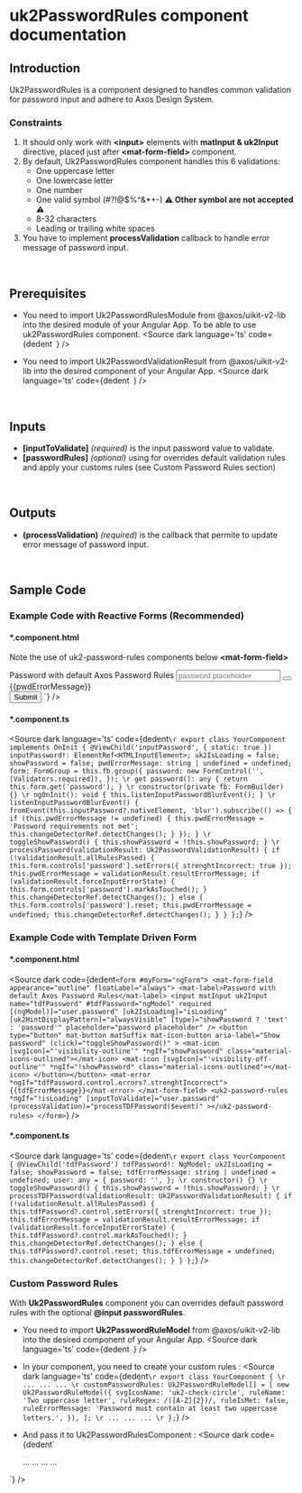 <!-- Custom-MDX-Documentation.mdx -->


# uk2PasswordRules component documentation

## Introduction
<p>
  Uk2PasswordRules is a component designed to handles common validation for password input and adhere to Axos Design System.
</p>

### Constraints

<ol>
  <li>
    It should only work with <strong>&lt;input&gt;</strong> elements with <strong>matInput & uk2Input</strong> directive, placed just after <strong>&lt;mat-form-field&gt;</strong> component.
  </li>
  <li>
    By default, Uk2PasswordRules component handles this 6 validations:
    <ul>
      <li> One uppercase letter</li>
      <li> One lowercase letter</li>
      <li> One number</li>
      <li> One valid symbol (#?!@$%^&*+-)   <strong> ⚠️ Other symbol are not accepted ⚠️ </strong></li>
      <li> 8-32 characters</li>
      <li> Leading or trailing white spaces</li>
    </ul>
  </li>
  <li>
    You have to implement <strong>processValidation</strong> callback to handle error message of password input.
  </li>
</ol>
<br/>

## Prerequisites
- You need to import Uk2PasswordRulesModule from @axos/uikit-v2-lib into the desired module of your Angular App. To be able to use uk2PasswordRules component.
<Source
  dark
  language='ts'
  code={dedent`
  `}
/>

- You need to import Uk2PasswordValidationResult from @axos/uikit-v2-lib into the desired component of your Angular App.
<Source
  dark
  language='ts'
  code={dedent`
  `}
/>
<br/>

## Inputs
   <ul>
    <li><strong>[inputToValidate]</strong> <i>(required)</i> is the input password value to validate.</li>
    <li><strong>[passwordRules]</strong> <i>(optional)</i> using for overrides default validation rules and apply your customs rules (see Custom Password Rules section)</li>
  </ul>
<br/>

## Outputs
  <ul>
    <li><strong>(processValidation)</strong> <i>(required)</i> is the callback that permite to update error message of password input.</li>
  </ul>
<br/>

## Sample Code

### Example Code with Reactive Forms (Recommended)

#### *.component.html
<p>Note the use of uk2-password-rules components below <strong>&lt;mat-form-field&gt;</strong></p>
<Source
  dark
  code={dedent`
     <form [formGroup]="form" (ngSubmit)="onReactiveFormSubmit()">
      <mat-form-field appearance="outline" floatLabel="always">
        <mat-label>Password with default Axos Password Rules</mat-label>
        <input
          #inputPassword
          matInput
          uk2Input
          [formControl]="password"
          [uk2IsLoading]="isLoading"
          [uk2HintDisplayPattern]="alwaysVisible"
          [type]="showPassword ? 'text' : 'password'"
          placeholder="password placeholder"
        />
        <button
          type="button"
          mat-button
          matSuffix
          mat-icon-button
          aria-label="Show password"
          (click)="toggleShowPassword()"
        >
          <mat-icon [svgIcon]="'visibility-outline'" *ngIf="showPassword" class="material-icons-outlined"></mat-icon>
          <mat-icon [svgIcon]="'visibility-off-outline'" *ngIf="!showPassword" class="material-icons-outlined"></mat-icon>
        </button>
        <mat-error *ngIf="form.controls['password'].errors?.strenghtIncorrect">{{pwdErrorMessage}}</mat-error>
      </mat-form-field>
      <uk2-password-rules
        *ngIf="!isLoading"
        [inputToValidate]="form.controls['password'].value"
        (processValidation)="processPassword($event)"
      ></uk2-password-rules>
      <br />
      <button type="submit" [disabled]="!form.valid">Submit</button>
    </form>
  `}
/>

#### *.component.ts
<Source
  dark
  language='ts'
  code={dedent`
  \r
  export class YourComponent implements OnInit {
    @ViewChild('inputPassword', { static: true }) inputPassword!: ElementRef<HTMLInputElement>;
    uk2IsLoading = false;
    showPassword = false;
    pwdErrorMessage: string | undefined = undefined;
    form: FormGroup = this.fb.group({
      password: new FormControl('', [Validators.required]),
    });
    \r
    get password(): any {
      return this.form.get('password');
    }
    \r
    constructor(private fb: FormBuilder) {}
    \r
    ngOnInit(): void {
      this.listenInputPasswordBlurEvent();
    }
    \r
    listenInputPasswordBlurEvent() {
      fromEvent(this.inputPassword?.nativeElement, 'blur').subscribe(() => {
        if (this.pwdErrorMessage != undefined) {
          this.pwdErrorMessage = 'Password requirements not met';
          this.changeDetectorRef.detectChanges();
        }
      });
    }
    \r
    toggleShowPassword() {
      this.showPassword = !this.showPassword;
    }
    \r
    processPassword(validationResult: Uk2PasswordValidationResult) {
      if (!validationResult.allRulesPassed) {
        this.form.controls['password'].setErrors({ strenghtIncorrect: true });
        this.pwdErrorMessage = validationResult.resultErrorMessage;
        if (validationResult.forceInputErrorState) {
          this.form.controls['password'].markAsTouched();
        }
        this.changeDetectorRef.detectChanges();
      } else {
        this.form.controls['password'].reset;
        this.pwdErrorMessage = undefined;
        this.changeDetectorRef.detectChanges();
      }
    }
  };
  `}
/>

### Example Code with Template Driven Form

#### *.component.html
<Source
  dark
  code={dedent`
    <form #myForm="ngForm">
      <mat-form-field appearance="outline" floatLabel="always">
        <mat-label>Password with default Axos Password Rules</mat-label>
        <input
          matInput
          uk2Input
          name="tdfPassword"
          #tdfPassword="ngModel"
          required
          [(ngModel)]="user.password"
          [uk2IsLoading]="isLoading"
          [uk2HintDisplayPattern]="alwaysVisible"
          [type]="showPassword ? 'text' : 'password'"
          placeholder="password placeholder"
        />
        <button
          type="button"
          mat-button
          matSuffix
          mat-icon-button
          aria-label="Show password"
          (click)="toggleShowPassword()"
        >
          <mat-icon [svgIcon]="'visibility-outline'" *ngIf="showPassword" class="material-icons-outlined"></mat-icon>
          <mat-icon [svgIcon]="'visibility-off-outline'" *ngIf="!showPassword" class="material-icons-outlined"></mat-icon>
        </button></button>
        <mat-error *ngIf="tdfPassword.control.errors?.strenghtIncorrect">{{tdfErrorMessage}}</mat-error>
      </mat-form-field>
      <uk2-password-rules
        *ngIf="!isLoading"
        [inputToValidate]="user.password"
        (processValidation)="processTDFPassword($event)"
      ></uk2-password-rules>
    </form>
  `}
/>

#### *.component.ts
<Source
  dark
  language='ts'
  code={dedent`
  \r
  export class YourComponent {
    @ViewChild('tdfPassword') tdfPassword!: NgModel;
    uk2IsLoading = false;
    showPassword = false;
    tdfErrorMessage: string | undefined = undefined;
    user: any = {
      password: '',
    };
    \r
    constructor() {}
    \r
    toggleShowPassword() {
      this.showPassword = !this.showPassword;
    }
    \r
    processTDFPassword(validationResult: Uk2PasswordValidationResult) {
      if (!validationResult.allRulesPassed) {
        this.tdfPassword?.control.setErrors({ strenghtIncorrect: true });
        this.tdfErrorMessage = validationResult.resultErrorMessage;
        if (validationResult.forceInputErrorState) {
          this.tdfPassword?.control.markAsTouched();
        }
        this.changeDetectorRef.detectChanges();
      } else {
        this.tdfPassword?.control.reset;
        this.tdfErrorMessage = undefined;
        this.changeDetectorRef.detectChanges();
      }
    }
  };
  `}
/>

### Custom Password Rules
  With <strong>Uk2PasswordRules</strong> component you can overrides default password rules with the optional <strong>@input passwordRules</strong>.

  - You need to import <strong>Uk2PasswordRuleModel</strong> from @axos/uikit-v2-lib into the desired component of your Angular App.
  <Source
    dark
    language='ts'
    code={dedent`
    `}
  />


  - In your component, you need to create your custom rules :
  <Source
    dark
    language='ts'
    code={dedent`
    \r
    export class YourComponent {
      \r
      ...
      ...
      ...
      \r
      customPasswordRules: Uk2PasswordRuleModel[] = [
        new Uk2PasswordRuleModel({
          svgIconName: 'uk2-check-circle',
          ruleName: 'Two uppercase letter',
          ruleRegex: /([A-Z]{2})/,
          ruleIsMet: false,
          ruleErrorMessage: 'Password must contain at least two uppercase letters.',
        }),
      ];
      \r
      ...
      ...
      ...
      \r
    };
    `}
  />


  - And pass it to Uk2PasswordRulesComponent :
 <Source
  dark
  code={dedent`
     <form [formGroup]="form" (ngSubmit)="onReactiveFormSubmit()">
      <mat-form-field appearance="outline" floatLabel="always">
          ...
          ...
      </mat-form-field>
      <uk2-password-rules
        *ngIf="!isLoading"
        [inputToValidate]="form.controls['password'].value"
        (processValidation)="processPassword($event)"
        [passwordRules]="customPasswordRules"
      ></uk2-password-rules>
          ...
          ...
    </form>
  `}
/>
